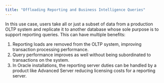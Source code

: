 ```yaml
---
title: "Offloading Reporting and Business Intelligence Queries"
---
```


<div id="offloading_reporting_and_bi_queries" class="registered_link"></div>

In this use case, users take all or just a subset of data from a production OLTP system and replicate it to another database whose sole purpose is to support reporting queries. This can have multiple benefits:

1.  Reporting loads are removed from the OLTP system, improving transaction processing performance.
2.  Query performance improves as well without being subordinated to transactions on the system.
3.  In Oracle installations, the reporting server duties can be handled by a product like Advanced Server reducing licensing costs for a reporting server.
